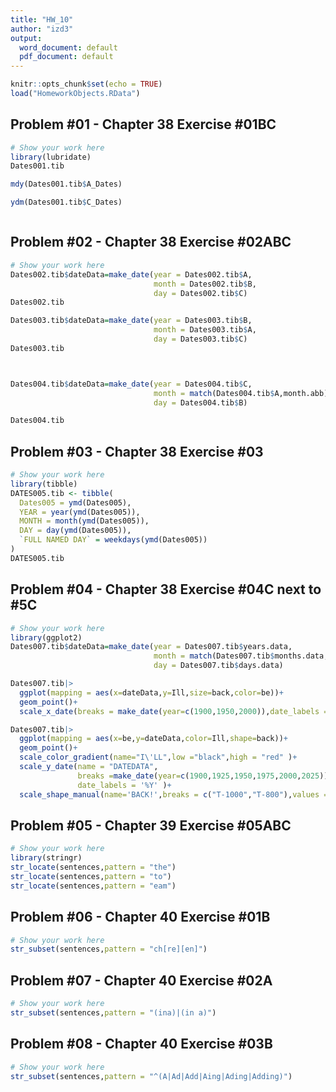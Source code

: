 ```yaml
---
title: "HW_10"
author: "izd3"
output:
  word_document: default
  pdf_document: default
---
```


```r
knitr::opts_chunk$set(echo = TRUE)
load("HomeworkObjects.RData")
```

\newpage

## Problem #01 - Chapter 38 Exercise #01BC 

```r
# Show your work here
library(lubridate)
Dates001.tib

mdy(Dates001.tib$A_Dates)

ydm(Dates001.tib$C_Dates)



```

\newpage

## Problem #02 - Chapter 38 Exercise #02ABC  

```r
# Show your work here
Dates002.tib$dateData=make_date(year = Dates002.tib$A,
                                month = Dates002.tib$B,
                                day = Dates002.tib$C)
Dates002.tib

Dates003.tib$dateData=make_date(year = Dates003.tib$B,
                                month = Dates003.tib$A,
                                day = Dates003.tib$C)
Dates003.tib



Dates004.tib$dateData=make_date(year = Dates004.tib$C,
                                month = match(Dates004.tib$A,month.abb),
                                day = Dates004.tib$B)

Dates004.tib
```


\newpage

## Problem #03 - Chapter 38 Exercise #03 

```r
# Show your work here
library(tibble)
DATES005.tib <- tibble(
  Dates005 = ymd(Dates005),        
  YEAR = year(ymd(Dates005)),
  MONTH = month(ymd(Dates005)),
  DAY = day(ymd(Dates005)),
  `FULL NAMED DAY` = weekdays(ymd(Dates005))
)
DATES005.tib

```

\newpage

## Problem #04 - Chapter 38 Exercise #04C next to #5C   

```r
# Show your work here
library(ggplot2)
Dates007.tib$dateData=make_date(year = Dates007.tib$years.data,
                                month = match(Dates007.tib$months.data,month.abb),
                                day = Dates007.tib$days.data)

Dates007.tib|>
  ggplot(mapping = aes(x=dateData,y=Ill,size=back,color=be))+
  geom_point()+
  scale_x_date(breaks = make_date(year=c(1900,1950,2000)),date_labels = '%Y')

Dates007.tib|>
  ggplot(mapping = aes(x=be,y=dateData,color=Ill,shape=back))+
  geom_point()+
  scale_color_gradient(name="I\'LL",low ="black",high = "red" )+
  scale_y_date(name = "DATEDATA",
               breaks =make_date(year=c(1900,1925,1950,1975,2000,2025)),
               date_labels = '%Y' )+
  scale_shape_manual(name='BACK!',breaks = c("T-1000","T-800"),values = c(6,17))
```


\newpage

## Problem #05 - Chapter 39 Exercise #05ABC  

```r
# Show your work here
library(stringr)
str_locate(sentences,pattern = "the")
str_locate(sentences,pattern = "to")
str_locate(sentences,pattern = "eam")

```


\newpage

## Problem #06 - Chapter 40 Exercise #01B  

```r
# Show your work here
str_subset(sentences,pattern = "ch[re][en]")

```

\newpage

## Problem #07 - Chapter 40 Exercise #02A   

```r
# Show your work here
str_subset(sentences,pattern = "(ina)|(in a)")

```


\newpage

## Problem #08 - Chapter 40 Exercise #03B  

```r
# Show your work here
str_subset(sentences,pattern = "^(A|Ad|Add|Aing|Ading|Adding)")

```